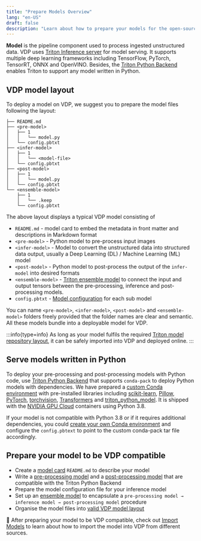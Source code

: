 ```yaml
---
title: "Prepare Models Overview"
lang: "en-US"
draft: false
description: "Learn about how to prepare your models for the open-source unstructured data ETL tool VDP https://github.com/instill-ai/vdp"
---
```


**Model** is the pipeline component used to process ingested unstructured data. VDP uses [Triton Inference server](https://github.com/triton-inference-server/server) for model serving. It supports multiple deep learning frameworks including TensorFlow, PyTorch, TensorRT, ONNX and OpenVINO.
Besides, the [Triton Python Backend](https://github.com/triton-inference-server/python_backend) enables Triton to support any model written in Python.

## VDP model layout

To deploy a model on VDP, we suggest you to prepare the model files following the layout:

```shellscript
├── README.md
├── <pre-model>
│   ├── 1
│   │   └── model.py
│   └── config.pbtxt
├── <infer-model>
│   ├── 1
│   │   └── <model-file>
│   └── config.pbtxt
├── <post-model>
│   ├── 1
│   │   └── model.py 
│   └── config.pbtxt
└── <ensemble-model>
    ├── 1
    │   └── .keep
    └── config.pbtxt
```

The above layout displays a typical VDP model consisting of

- `README.md` - model card to embed the metadata in front matter and descriptions in Markdown format
- `<pre-model>` - Python model to pre-process input images
- `<infer-model>` - Model to convert the unstructured data into structured data output, usually a Deep Learning (DL) / Machine Learning (ML) model
- `<post-model>` - Python model to post-process the output of the `infer-model` into desired formats
- `<ensemble-model>` - [Triton ensemble model](https://github.com/triton-inference-server/server/blob/main/docs/architecture.md#ensemble-models) to connect the input and output tensors between the pre-processing, inference and post-processing models.
- `config.pbtxt` - [Model configuration](https://github.com/triton-inference-server/server/blob/main/docs/model_configuration.md) for each sub model

You can name `<pre-model>`, `<infer-model>`, `<post-model>` and `<ensemble-model>` folders freely provided that the folder names are clear and semantic. All these models bundle into a deployable model for VDP.

:::info{type=info}
As long as your model fulfils the required [Triton model repository layout](https://github.com/triton-inference-server/server/blob/main/docs/model_repository.md), it can be safely imported into VDP and deployed online.
:::

## Serve models written in Python

To deploy your pre-processing and post-processing models with Python code, use [Triton Python Backend](https://github.com/triton-inference-server/python_backend) that supports `conda-pack` to deploy Python models with dependencies.
We have prepared a [custom Conda environment](https://github.com/instill-ai/triton-python-model) with pre-installed libraries including
[scikit-learn](https://github.com/scikit-learn/scikit-learn), [Pillow](https://github.com/python-pillow/Pillow), [PyTorch](https://github.com/pytorch/pytorch), [torchvision](https://pytorch.org/vision/stable/index.html), [Transformers](https://github.com/huggingface/transformers) and [triton_python_model](https://github.com/instill-ai/triton-python-model).
It is shipped with the [NVIDIA GPU Cloud](https://ngc.nvidia.com/) containers using Python 3.8.

If your model is not compatible with Python 3.8 or if it requires additional dependencies, you could [create your own Conda environment](https://github.com/triton-inference-server/python_backend#2-packaging-the-conda-environment) and configure the `config.pbtext` to point to the custom conda-pack tar file accordingly.

## Prepare your model to be VDP compatible

- Create a [model card](model-card) `README.md` to describe your model
- Write a [pre-processing model](pre-processing) and a [post-processing model](post-processing) that are compatible with the Triton Python Backend
- Prepare the model configuration file for your inference model
- Set up an [ensemble model](https://github.com/triton-inference-server/server/blob/main/docs/architecture.md#ensemble-models) to encapsulate a `pre-processing model → inference model → post-processing model` procedure
- Organise the model files into [valid VDP model layout](#vdp-model-layout)

🙌 After preparing your model to be VDP compatible, check out [Import Models](/docs/import-models/overview) to learn about how to import the model into VDP from different sources.
